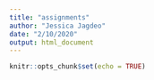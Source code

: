 ```yaml
---
title: "assignments"
author: "Jessica Jagdeo"
date: "2/10/2020"
output: html_document
---
```


```r
knitr::opts_chunk$set(echo = TRUE)
```

